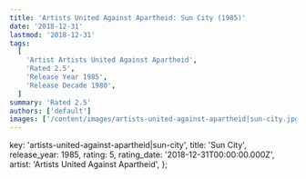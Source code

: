 ```yaml
---
title: 'Artists United Against Apartheid: Sun City (1985)'
date: '2018-12-31'
lastmod: '2018-12-31'
tags:
  [
    'Artist Artists United Against Apartheid',
    'Rated 2.5',
    'Release Year 1985',
    'Release Decade 1980',
  ]
summary: 'Rated 2.5'
authors: ['default']
images: ['/content/images/artists-united-against-apartheid|sun-city.jpg']
---
```


  key: 'artists-united-against-apartheid|sun-city',
  title: 'Sun City',
  release_year: 1985,
  rating: 5,
  rating_date: '2018-12-31T00:00:00.000Z',
  artist: 'Artists United Against Apartheid',
};

<MusicRating data={data} />
